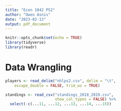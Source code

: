```yaml
---
title: "Econ 1042 PS2"
author: "Owen Asnis"
date: "2023-02-13"
output: pdf_document
---
```


```r
knitr::opts_chunk$set(echo = TRUE)
library(tidyverse)
library(readr)
```

# Data Wrangling 

```r

players <- read_delim("nhlps2.csv", delim = "\t", 
    escape_double = FALSE, trim_ws = TRUE)

standings <- read_csv("standings_2018_2019.csv", 
                      show_col_types = FALSE) %>% 
  select(-c(...11, ...12, ...13, ...14, ...15))

```


